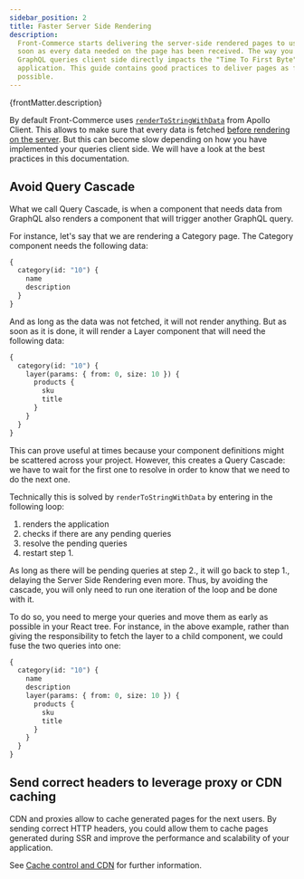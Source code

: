 ```yaml
---
sidebar_position: 2
title: Faster Server Side Rendering
description:
  Front-Commerce starts delivering the server-side rendered pages to users as
  soon as every data needed on the page has been received. The way you implement
  GraphQL queries client side directly impacts the "Time To First Byte" of your
  application. This guide contains good practices to deliver pages as fast as
  possible.
---
```


<p>{frontMatter.description}</p>

By default Front-Commerce uses
[`renderToStringWithData`](https://www.apollographql.com/docs/react/performance/server-side-rendering/#using-rendertostringwithdata)
from Apollo Client. This allows to make sure that every data is fetched
[before rendering on the server](/docs/2.x/advanced/theme/server-side-rendering).
But this can become slow depending on how you have implemented your queries
client side. We will have a look at the best practices in this documentation.

## Avoid Query Cascade

What we call Query Cascade, is when a component that needs data from GraphQL
also renders a component that will trigger another GraphQL query.

For instance, let's say that we are rendering a Category page. The Category
component needs the following data:

```graphql
{
  category(id: "10") {
    name
    description
  }
}
```

And as long as the data was not fetched, it will not render anything. But as
soon as it is done, it will render a Layer component that will need the
following data:

```graphql
{
  category(id: "10") {
    layer(params: { from: 0, size: 10 }) {
      products {
        sku
        title
      }
    }
  }
}
```

This can prove useful at times because your component definitions might be
scattered across your project. However, this creates a Query Cascade: we have to
wait for the first one to resolve in order to know that we need to do the next
one.

Technically this is solved by `renderToStringWithData` by entering in the
following loop:

1. renders the application
1. checks if there are any pending queries
1. resolve the pending queries
1. restart step 1.

As long as there will be pending queries at step 2., it will go back to step 1.,
delaying the Server Side Rendering even more. Thus, by avoiding the cascade, you
will only need to run one iteration of the loop and be done with it.

To do so, you need to merge your queries and move them as early as possible in
your React tree. For instance, in the above example, rather than giving the
responsibility to fetch the layer to a child component, we could fuse the two
queries into one:

```graphql
{
  category(id: "10") {
    name
    description
    layer(params: { from: 0, size: 10 }) {
      products {
        sku
        title
      }
    }
  }
}
```

## Send correct headers to leverage proxy or CDN caching

CDN and proxies allow to cache generated pages for the next users. By sending
correct HTTP headers, you could allow them to cache pages generated during SSR
and improve the performance and scalability of your application.

See
[Cache control and CDN](/docs/2.x/advanced/performance/cache-control-and-cdn)
for further information.

